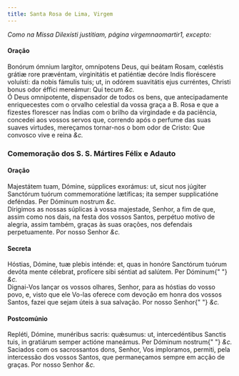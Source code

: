 ```yaml
---
title: Santa Rosa de Lima, Virgem
---
```


<em>Como na Missa Dilexísti justitiam, página virgemnaomartir1, excepto:</em>

<h4 class="text-center">Oração</h4>
<div class="container-fluid">
  <div class="row">
    <div class="col-6 dropcaps text-justify">
      Bonórum ómnium largítor, omnípotens Deus, qui beátam Rosam, cœléstis
      grátiæ rore prævéntam, virginitátis et patiéntiæ decóre Indis floréscere
      voluísti: da nobis fámulis tuis; ut, in odórem suavitátis ejus curréntes,
      Christi bonus odor éffici mereámur: Qui tecum <em>&c.</em>
    </div>
    <div class="col-6 dropcaps text-justify">
      Ó Deus omnipotente, dispensador de todos os bens, que antecipadamente
      enriquecestes com o orvalho celestial da vossa graça a B. Rosa e que a
      fizestes florescer nas Índias com o brilho da virgindade e da paciência,
      concedei aos vossos servos que, correndo após o perfume das suas suaves
      virtudes, mereçamos tornar-nos o bom odor de Cristo: Que convosco vive e
      reina <em>&c.</em>
    </div>
  </div>
</div>

<h3 class="text-center">Comemoração dos S. S. Mártires Félix e Adauto</h3>

<h4 class="text-center">Oração</h4>
<div class="container-fluid">
  <div class="row">
    <div class="col-6 dropcaps text-justify">
      Majestátem tuam, Dómine, súpplices exorámus: ut, sicut nos júgiter
      Sanctórum tuórum commemoratióne lætíficas; ita semper supplicatióne
      deféndas. Per Dóminum nostrum <em>&c.</em>
    </div>
    <div class="col-6 dropcaps text-justify">
      Dirigimos as nossas súplicas à vossa majestade, Senhor, a fim de que,
      assim como nos dais, na festa dos vossos Santos, perpétuo motivo de
      alegria, assim também, graças às suas orações, nos defendais
      perpetuamente. Por nosso Senhor <em>&c.</em>
    </div>
  </div>
</div>

<h4 class="text-center">Secreta</h4>
<div class="container-fluid">
  <div class="row">
    <div class="col-6 dropcaps text-justify">
      Hóstias, Dómine, tuæ plebis inténde: et, quas in honóre Sanctórum tuórum
      devóta mente célebrat, profícere sibi séntiat ad salútem. Per Dóminum{" "}
      <em>&c.</em>
    </div>
    <div class="col-6 dropcaps text-justify">
      Dignai-Vos lançar os vossos olhares, Senhor, para as hóstias do vosso
      povo, e, visto que ele Vo-las oferece com devoção em honra dos vossos
      Santos, fazei que sejam úteis à sua salvação. Por nosso Senhor{" "}
      <em>&c.</em>
    </div>
  </div>
</div>

<h4 class="text-center">Postcomúnio</h4>
<div class="container-fluid">
  <div class="row">
    <div class="col-6 dropcaps text-justify">
      Repléti, Dómine, munéribus sacris: quǽsumus: ut, intercedéntibus Sanctis
      tuis, in gratiárum semper actióne maneámus. Per Dóminum nostrum{" "}
      <em>&c.</em>
    </div>
    <div class="col-6 dropcaps text-justify">
      Saciados com os sacrossantos dons, Senhor, Vos imploramos, permiti, pela
      intercessão dos vossos Santos, que permaneçamos sempre em acção de graças.
      Por nosso Senhor <em>&c.</em>
    </div>
  </div>
</div>
